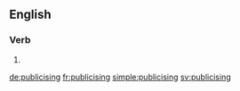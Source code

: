 ==English==

===Verb===
{{head|en|present participle}}

# {{present participle of|publicise|lang=en}}

[[de:publicising]]
[[fr:publicising]]
[[simple:publicising]]
[[sv:publicising]]